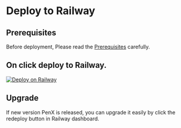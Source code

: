 # Deploy to Railway

## Prerequisites

Before deployment, Please read the [Prerequisites](/self-hosted/prerequisites) carefully.

## On click deploy to Railway.

[![Deploy on Railway](https://railway.app/button.svg)](https://railway.app/template/GvKP3w?referralCode=tdmYvn)

## Upgrade

If new version PenX is released, you can upgrade it easily by click the redeploy button in Railway dashboard.

